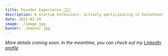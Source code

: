 ```yaml
---
title: Founder Experience 👩🏻‍💼
description: A startup enthusiast, actively participating in hackathons, competitions, and accelerators, and a freelancer in her youth, Mina has co-founded her own startups to help MSME's and developers in the Philippines.
date: 2021-02-20
image: ./image.jpg
banner: ./banner.jpg
---
```


_More details coming soon. In the meantime, you can check out my_ [_LinkedIn profile_](https://www.linkedin.com/in/carmina-opada/)
